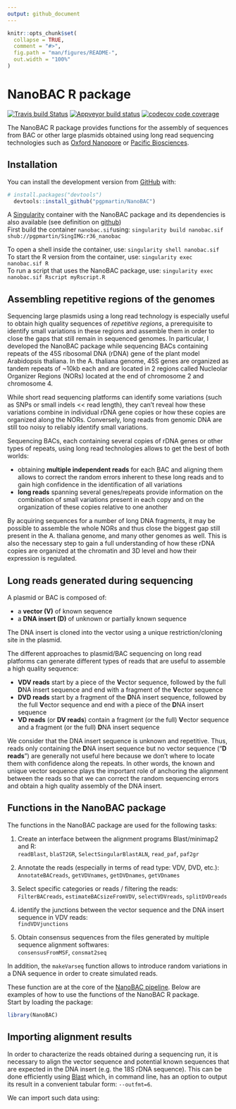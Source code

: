 ```yaml
---
output: github_document
---
```


<!-- README.md is generated from README.Rmd. Please edit that file -->

```r
knitr::opts_chunk$set(
  collapse = TRUE,
  comment = "#>",
  fig.path = "man/figures/README-",
  out.width = "100%"
)
```

# NanoBAC R package

<!-- badges: start -->
[![Travis build Status](https://travis-ci.org/pgpmartin/NanoBAC.svg?branch=master)](https://travis-ci.org/pgpmartin/NanoBAC)
[![Appveyor build status](https://ci.appveyor.com/api/projects/status/d55m39h9fk8ijxtc?svg=true)](https://ci.appveyor.com/project/pgpmartin/nanobac)
[![codecov code coverage](https://codecov.io/gh/pgpmartin/NanoBAC/branch/master/graph/badge.svg)](https://codecov.io/gh/pgpmartin/NanoBAC)
<!-- badges: end -->

The NanoBAC R package provides functions for the assembly of sequences from BAC or other large plasmids obtained using long read sequencing technologies such as [Oxford Nanopore](https://nanoporetech.com/) or [Pacific Biosciences ](https://www.pacb.com/).  

## Installation

<!-- 
You can install the released version of NanoBAC from [CRAN](https://CRAN.R-project.org) with:

``` r
install.packages("NanoBAC")
```
-->

You can install the development version from [GitHub](https://github.com/pgpmartin/NanoBAC) with:

``` r
# install.packages("devtools")
  devtools::install_github("pgpmartin/NanoBAC")
```

A [Singularity](https://sylabs.io/singularity/) container with the NanoBAC package and its dependencies is also available (see definition on [github](https://github.com/pgpmartin/SingIMG/blob/master/Singularity.R36_NanoBAC))  
First build the container `nanobac.sif`using: `singularity build nanobac.sif shub://pgpmartin/SingIMG:r36_nanobac`

To open a shell inside the container, use: `singularity shell nanobac.sif`  
To start the R version from the container, use: `singularity exec nanobac.sif R`  
To run a script that uses the NanoBAC package, use: `singularity exec nanobac.sif Rscript myRscript.R`  

<!-- Add info about singularity-hub image -->

## Assembling repetitive regions of the genomes
  
Sequencing large plasmids using a long read technology is especially useful to obtain high quality sequences of *repetitive regions*, a prerequisite to identify small variations in these regions and assemble them in order to close the gaps that still remain in sequenced genomes. In particular, I developed the NanoBAC package while sequencing BACs containing repeats of the 45S ribosomal DNA (rDNA) gene of the plant model Arabidopsis thaliana.  In the A. thaliana genome, 45S genes are organized as tandem repeats of ~10kb each and are located in 2 regions called Nucleolar Organizer Regions (NORs) located at the end of chromosome 2 and chromosome 4.  
  
While short read sequencing platforms can identify some variations (such as SNPs or small indels << read length), they can't reveal how these variations combine in individual rDNA gene copies or how these copies are organized along the NORs. Conversely, long reads from genomic DNA are still too noisy to reliably
identify small variations.  

Sequencing BACs, each containing several copies of rDNA genes or other types of repeats, using long read technologies allows to get the best of both worlds:  

  - obtaining **multiple independent reads** for each BAC and aligning them allows to correct the random errors inherent to these long reads and to gain high confidence in the identification of all variations
  - **long reads** spanning several genes/repeats provide information on the combination of small variations present in each copy and on the organization of these copies relative to one another
  
  By acquiring sequences for a number of long DNA fragments, it may be possible to assemble the whole NORs and thus close the biggest gap still present in the A. thaliana genome, and many other genomes as well. This is also the necessary step to gain a full understanding of how these rDNA copies are organized at the chromatin and 3D level and how their expression is regulated.

  
## Long reads generated during sequencing 

A plasmid or BAC is composed of:

  - a **vector (V)** of known sequence  
  - a **DNA insert (D)** of unknown or partially known sequence  
  
The DNA insert is cloned into the vector using a unique restriction/cloning site in the plasmid.

  The different approaches to plasmid/BAC sequencing on long read platforms can generate different types of reads that are useful to assemble a high quality sequence:  
  
  - **VDV reads** start by a piece of the **V**ector sequence, followed by the full **D**NA insert sequence and end with a fragment of the **V**ector sequence
  - **DVD reads** start by a fragment of the **D**NA insert sequence, followed by the full **V**ector sequence and end with a piece of the **D**NA insert sequence
  - **VD reads** (or **DV reads**) contain a fragment (or the full)  **V**ector sequence and a fragment (or the full) **D**NA insert sequence
  
  We consider that the DNA insert sequence is unknown and repetitive. Thus, reads only containing the **D**NA insert sequence but no vector sequence ("**D reads**") are generally not useful here because we don't where to locate them with confidence along the repeats. In other words, the known and unique vector sequence plays the important role of anchoring the alignment between the reads so that we can correct the random sequencing errors and obtain a high quality assembly of the DNA insert.  
  
  

## Functions in the NanoBAC package

The functions in the NanoBAC package are used for the following tasks:

  1. Create an interface between the alignment programs Blast/minimap2 and R:  
    `readBlast`, `blaST2GR`, `SelectSingularBlastALN`, `read_paf`, `paf2gr`  
    
  2. Annotate the reads (especially in terms of read type: VDV, DVD, etc.):  
    `AnnotateBACreads`, `getVDVnames`, `getDVDnames`, `getVDnames`  
    
  3. Select specific categories or reads / filtering the reads:  
    `FilterBACreads`, `estimateBACsizeFromVDV`, `selectVDVreads`, `splitDVDreads`  
    
  4. identify the junctions between the vector sequence and the DNA insert sequence in VDV reads:  
    `findVDVjunctions`  
  
  5. Obtain consensus sequences from the files generated by multiple sequence alignment softwares:  
    `consensusFromMSF`, `consmat2seq`  
  
In addition, the `makeVarseq` function allows to introduce random variations in a DNA sequence in order to create simulated reads.

These function are at the core of the [NanoBAC pipeline](https://github.com/pgpmartin/NanoBAC_pipeline). Below are examples of how to use the functions of the NanoBAC R package.  
Start by loading the package:
```r
library(NanoBAC)
```


## Importing alignment results

In order to characterize the reads obtained during a sequencing run, it is necessary to align the vector sequence and potential known sequences that are expected in the DNA insert (e.g. the 18S rDNA sequence). This can be done efficiently using [Blast](https://www.ncbi.nlm.nih.gov/books/NBK279690) which, in command line, has an option to output its result in a convenient tabular form: `--outfmt=6`.

We can import such data using:




